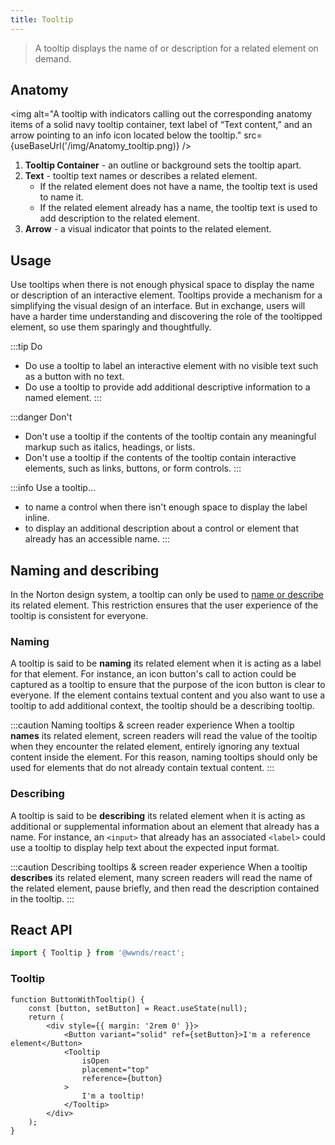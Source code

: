 ```yaml
---
title: Tooltip
---
```



> A tooltip displays the name of or description for a related element on demand.

## Anatomy

<img
	alt="A tooltip with indicators calling out the corresponding anatomy items of a solid navy tooltip container, text label of “Text content,” and an arrow pointing to an info icon located below the tooltip."
	src={useBaseUrl('/img/Anatomy_tooltip.png)}
/>

1. **Tooltip Container** - an outline or background sets the tooltip apart.
1. **Text** - tooltip text names or describes a related element.
	- If the related element does not have a name, the tooltip text is used to name it.
	- If the related element already has a name, the tooltip text is used to add description to the related element.
1. **Arrow** - a visual indicator that points to the related element.

## Usage

Use tooltips when there is not enough physical space to display the name or description of an interactive element.
Tooltips provide a mechanism for a simplifying the visual design of an interface.
But in exchange, users will have a harder time understanding and discovering the role of the tooltipped element, so use them sparingly and thoughtfully.

:::tip Do
- Do use a tooltip to label an interactive element with no visible text such as a button with no text.
- Do use a tooltip to provide add additional descriptive information to a named element.
:::

:::danger Don't
- Don't use a tooltip if the contents of the tooltip contain any meaningful markup such as italics, headings, or lists.
- Don't use a tooltip if the contents of the tooltip contain interactive elements, such as links, buttons, or form controls.
:::

:::info Use a tooltip...
- to name a control when there isn't enough space to display the label inline.
- to display an additional description about a control or element that already has an accessible name.
:::

## Naming and describing

In the Norton design system, a tooltip can only be used to [name or describe](https://www.w3.org/WAI/ARIA/apg/practices/names-and-descriptions/) its related element.
This restriction ensures that the user experience of the tooltip is consistent for everyone.

### Naming

A tooltip is said to be **naming** its related element when it is acting as a label for that element.
For instance, an icon button's call to action could be captured as a tooltip to ensure that the purpose of the icon button is clear to everyone.
If the element contains textual content and you also want to use a tooltip to add additional context, the tooltip should be a describing tooltip.

:::caution Naming tooltips & screen reader experience
When a tooltip **names** its related element, screen readers will read the value of the tooltip when they encounter the related element, entirely ignoring any textual content inside the element.
For this reason, naming tooltips should only be used for elements that do not already contain textual content.
:::

### Describing

A tooltip is said to be **describing** its related element when it is acting as additional or supplemental information about an element that already has a name.
For instance, an `<input>` that already has an associated `<label>` could use a tooltip to display help text about the expected input format.

:::caution Describing tooltips & screen reader experience
When a tooltip **describes** its related element, many screen readers will read the name of the related element, pause briefly, and then read the description contained in the tooltip.
:::

## React API

```js
import { Tooltip } from '@wwnds/react';
```

### Tooltip

```tsx live
function ButtonWithTooltip() {
	const [button, setButton] = React.useState(null);
	return (
		<div style={{ margin: '2rem 0' }}>
			<Button variant="solid" ref={setButton}>I'm a reference element</Button>
			<Tooltip
				isOpen
				placement="top"
				reference={button}
			>
				I'm a tooltip!
			</Tooltip>
		</div>
	);
}
```

<PropsTable from={Tooltip} />
